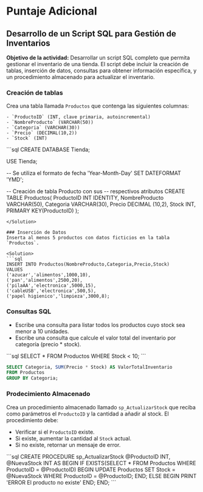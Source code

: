 # Puntaje Adicional

## Desarrollo de un Script SQL para Gestión de Inventarios

**Objetivo de la actividad:** Desarrollar un script SQL completo que permita gestionar el inventario de una tienda. El script debe incluir la creación de tablas, inserción de datos, consultas para obtener información específica, y un procedimiento almacenado para actualizar el inventario.

### Creación de tablas
Crea una tabla llamada `Productos` que contenga las siguientes columnas:
		
	- `ProductoID` (INT, clave primaria, autoincremental)
	- `NombreProducto` (VARCHAR(50))
	- `Categoria` (VARCHAR(30))
	- `Precio` (DECIMAL(10,2))
	- `Stock` (INT)

<Solution>
```sql
CREATE DATABASE Tienda;

USE Tienda;

-- Se utiliza el formato de fecha 'Year-Month-Day'
SET DATEFORMAT 'YMD';

-- Creación de tabla Producto con sus 
-- respectivos atributos
CREATE TABLE Productos(
	ProductoID INT IDENTITY,
	NombreProducto VARCHAR(50),
	Categoria VARCHAR(30),
	Precio DECIMAL (10,2),
	Stock INT,
	PRIMARY KEY(ProductoID)
);
```
</Solution>

### Inserción de Datos
Inserta al menos 5 productos con datos ficticios en la tabla `Productos`.

<Solution>
```sql
INSERT INTO Productos(NombreProducto,Categoria,Precio,Stock)
VALUES
('azucar','alimentos',1000,10),
('pan','alimentos',2500,20),
('pilaAA','electronica',5000,15),
('cableUSB','electronica',500,5),
('papel higienico','limpieza',3000,8);
```
</Solution>

### Consultas SQL

- Escribe una consulta para listar todos los productos cuyo stock sea menor a 10 unidades.
- Escribe una consulta que calcule el valor total del inventario por categoría (precio * stock).

<Solution>
```sql
SELECT *
FROM Productos
WHERE Stock < 10;
```

```sql
SELECT Categoria, SUM(Precio * Stock) AS ValorTotalInventario
FROM Productos
GROUP BY Categoria;
```
</Solution>

### Prodecimiento Almacenado
Crea un procedimiento almacenado llamado `sp_ActualizarStock` que reciba como parámetros el `ProductoID` y la cantidad a añadir al stock. El procedimiento debe:

- Verificar si el `ProductoID` existe.
- Si existe, aumentar la cantidad al `Stock` actual.
- Si no existe, retornar un mensaje de error.

<Solution>
```sql
CREATE PROCEDURE sp_ActualizarStock
	@ProductoID INT,
	@NuevaStock INT
AS
BEGIN
	IF EXISTS(SELECT * FROM Productos WHERE ProductoID = @ProductoID)
		BEGIN
			UPDATE Productos
			SET Stock = @NuevaStock
			WHERE ProductoID = @ProductoID;
		END;
	ELSE
		BEGIN
			PRINT 'ERROR El producto no existe'
		END;
END;
```
</Solution>

